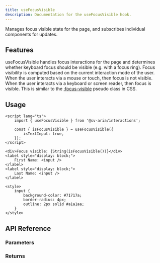 ```yaml
---
title: useFocusVisible
description: Documentation for the useFocusVisible hook.
---
```



Manages focus visible state for the page, and subscribes individual components for updates.

## Features

useFocusVisible handles focus interactions for the page and determines whether keyboard focus should be visible (e.g. with a focus ring). Focus visibility is computed based on the current interaction mode of the user. When the user interacts via a mouse or touch, then focus is not visible. When the user interacts via a keyboard or screen reader, then focus is visible. This is similar to the [:focus-visible](https://developer.mozilla.org/en-US/docs/Web/CSS/:focus-visible) pseudo class in CSS.

## Usage

```svelte live props={{ "client:visible": true }}
<script lang="ts">
	import { useFocusVisible } from '@sv-aria/interactions';

	const { isFocusVisible } = useFocusVisible({
		isTextInput: true,
	});
</script>

<div>Focus visible: {String(isFocusVisible())}</div>
<label style="display: block;">
	First Name: <input />
</label>
<label style="display: block;">
	Last Name: <input />
</label>

<style>
	input {
		background-color: #71717a;
		border-radius: 4px;
		outline: 2px solid #a1a1aa;
	}
</style>
```

## API Reference

### Parameters

<Parameters props={FocusVisibleDocs.props} />

### Returns

<Returns props={FocusVisibleDocs.returns} />

